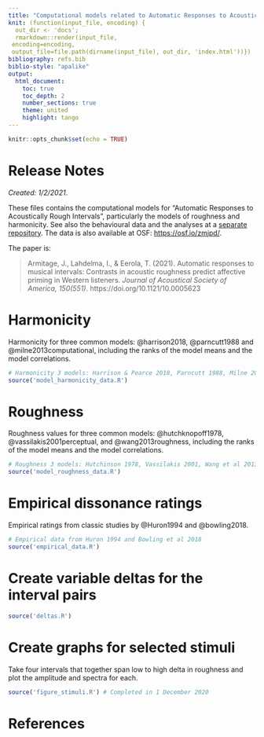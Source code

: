 ```yaml
---
title: "Computational models related to Automatic Responses to Acoustically Rough Intervals"
knit: (function(input_file, encoding) {
  out_dir <- 'docs';
  rmarkdown::render(input_file,
 encoding=encoding,
 output_file=file.path(dirname(input_file), out_dir, 'index.html'))})
bibliography: refs.bib
biblio-style: "apalike"
output:
  html_document:
    toc: true
    toc_depth: 2
    number_sections: true
    theme: united
    highlight: tango
---
```


```r
knitr::opts_chunk$set(echo = TRUE)
```
# Release Notes

_Created: 1/2/2021_.

These files contains the computational models for "Automatic Responses to Acoustically Rough Intervals", particularly the models of roughness and harmonicity. See also the behavioural data and the analyses at a [separate repository](https://tuomaseerola.github.io/primingroughnessdata/). The data is also available at OSF: [https://osf.io/zmjpd/](https://osf.io/zmjpd/).

The paper is:

>Armitage, J., Lahdelma, I., & Eerola, T. (2021). Automatic responses to musical intervals: Contrasts in acoustic roughness predict affective priming in Western listeners. _Journal of Acoustical Society of America, 150(551)_. https://doi.org/10.1121/10.0005623


# Harmonicity

Harmonicity for three common models: @harrison2018, @parncutt1988 and @milne2013computational, including the ranks of the model means and the model correlations.

```r
# Harmonicity 3 models: Harrison & Pearce 2018, Parncutt 1988, Milne 2013 
source('model_harmonicity_data.R')
```

# Roughness

Roughness values for three common models: @hutchknopoff1978, @vassilakis2001perceptual, and @wang2013roughness, including the ranks of the model means and the model correlations.

```r
# Roughness 3 models: Hutchinson 1978, Vassilakis 2001, Wang et al 2013
source('model_roughness_data.R')
```

# Empirical dissonance ratings

Empirical ratings from classic studies by @Huron1994 and @bowling2018.

```r
# Empirical data from Huron 1994 and Bowling et al 2018
source('empirical_data.R')
```

# Create variable deltas for the interval pairs

```r
source('deltas.R')
```

# Create graphs for selected stimuli

Take four intervals that together span low to high delta in roughness and plot the amplitude and spectra for each.

```r
source('figure_stimuli.R') # Completed in 1 December 2020
```

# References

<div id="refs"></div>

